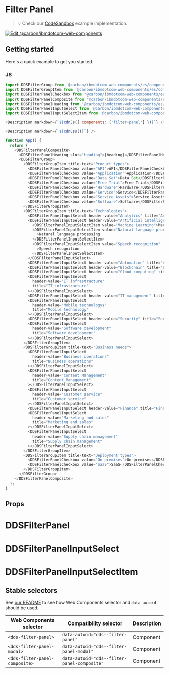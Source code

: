 
# Filter Panel

> 💡 Check our
> [CodeSandbox](https://githubbox.com/carbon-design-system/carbon-for-ibm-dotcom/tree/main/packages/web-components/examples/codesandbox/components-react/filter-panel)
> example implementation.

[![Edit @carbon/ibmdotcom-web-components](https://codesandbox.io/static/img/play-codesandbox.svg)](https://githubbox.com/carbon-design-system/carbon-for-ibm-dotcom/tree/main/packages/web-components/examples/codesandbox/components-react/filter-panel)

## Getting started

Here's a quick example to get you started.

### JS

```javascript
import DDSFilterGroup from '@carbon/ibmdotcom-web-components/es/components-react/filter-panel/filter-group';
import DDSFilterGroupItem from '@carbon/ibmdotcom-web-components/es/components-react/filter-panel/filter-group-item';
import DDSFilterPanelCheckbox from '@carbon/ibmdotcom-web-components/es/components-react/filter-panel/filter-panel-checkbox';
import DDSFilterPanelComposite from '@carbon/ibmdotcom-web-components/es/components-react/filter-panel/filter-panel-composite';
import DDSFilterPanelHeading from '@carbon/ibmdotcom-web-components/es/components-react/filter-panel/filter-panel-heading';
import DDSFilterPanelInputSelect from '@carbon/ibmdotcom-web-components/es/components-react/filter-panel/filter-panel-input-select';
import DDSFilterPanelInputSelectItem from '@carbon/ibmdotcom-web-components/es/components-react/filter-panel/filter-panel-input-select-item';

<Description markdown={`${cdnJs({ components: ['filter-panel'] })}`} />

<Description markdown={`${cdnCss()}`} />

function App() {
  return (
    <DDSFilterPanelComposite>
      <DDSFilterPanelHeading slot="heading">{heading}</DDSFilterPanelHeading>
      <DDSFilterGroup>
        <DDSFilterGroupItem title-text="Product types">
          <DDSFilterPanelCheckbox value="API">API</DDSFilterPanelCheckbox>
          <DDSFilterPanelCheckbox value="Application">Application</DDSFilterPanelCheckbox>
          <DDSFilterPanelCheckbox value="Data Set">Data Set</DDSFilterPanelCheckbox>
          <DDSFilterPanelCheckbox value="Free Trial">Free Trial</DDSFilterPanelCheckbox>
          <DDSFilterPanelCheckbox value="Hardware">Hardware</DDSFilterPanelCheckbox>
          <DDSFilterPanelCheckbox value="Service">Service</DDSFilterPanelCheckbox>
          <DDSFilterPanelCheckbox value="Service Assets">Service Assets</DDSFilterPanelCheckbox>
          <DDSFilterPanelCheckbox value="Software">Software</DDSFilterPanelCheckbox>
        </DDSFilterGroupItem>
        <DDSFilterGroupItem title-text="Technologies">
          <DDSFilterPanelInputSelect header-value="Analytics" title="Analytics"></DDSFilterPanelInputSelect>
          <DDSFilterPanelInputSelect header-value="Artificial intelligence" title="Artificial intelligence">
            <DDSFilterPanelInputSelectItem value="Machine Learning">Machine Learning</DDSFilterPanelInputSelectItem>
            <DDSFilterPanelInputSelectItem value="Natural language processing"
              >Natural language processing
            </DDSFilterPanelInputSelectItem>
            <DDSFilterPanelInputSelectItem value="Speech recognition"
              >Speech recognition
            </DDSFilterPanelInputSelectItem>
          </DDSFilterPanelInputSelect>
          <DDSFilterPanelInputSelect header-value="Automation" title="Automation"></DDSFilterPanelInputSelect>
          <DDSFilterPanelInputSelect header-value="Blockchain" title="Blockchain"></DDSFilterPanelInputSelect>
          <DDSFilterPanelInputSelect header-value="Cloud computing" title="Cloud computing"></DDSFilterPanelInputSelect>
          <DDSFilterPanelInputSelect
            header-value="IT infrastructure"
            title="IT infrastructure"
          ></DDSFilterPanelInputSelect>
          <DDSFilterPanelInputSelect header-value="IT management" title="IT management"></DDSFilterPanelInputSelect>
          <DDSFilterPanelInputSelect
            header-value="Mobile technologys"
            title="Mobile technology"
          ></DDSFilterPanelInputSelect>
          <DDSFilterPanelInputSelect header-value="Security" title="Security"></DDSFilterPanelInputSelect>
          <DDSFilterPanelInputSelect
            header-value="Software development"
            title="Software development"
          ></DDSFilterPanelInputSelect>
        </DDSFilterGroupItem>
        <DDSFilterGroupItem title-text="Business needs">
          <DDSFilterPanelInputSelect
            header-value="Business operations"
            title="Business operations"
          ></DDSFilterPanelInputSelect>
          <DDSFilterPanelInputSelect
            header-value="Content Management"
            title="Content Management"
          ></DDSFilterPanelInputSelect>
          <DDSFilterPanelInputSelect
            header-value="Customer service"
            title="Customer service"
          ></DDSFilterPanelInputSelect>
          <DDSFilterPanelInputSelect header-value="Finance" title="Finance"></DDSFilterPanelInputSelect>
          <DDSFilterPanelInputSelect
            header-value="Marketing and sales"
            title="Marketing and sales"
          ></DDSFilterPanelInputSelect>
          <DDSFilterPanelInputSelect
            header-value="Supply chain management"
            title="Supply chain management"
          ></DDSFilterPanelInputSelect>
        </DDSFilterGroupItem>
        <DDSFilterGroupItem title-text="Deployment types">
          <DDSFilterPanelCheckbox value="On-premises">On-premises</DDSFilterPanelCheckbox>
          <DDSFilterPanelCheckbox value="SaaS">SaaS</DDSFilterPanelCheckbox>
        </DDSFilterGroupItem>
      </DDSFilterGroup>
    </DDSFilterPanelComposite>
  );
}
```

## Props

# DDSFilterPanel
<Props of={FilterPanelProps} />

# DDSFilterPanelInputSelect
<Props of={FilterPanelInputSelectProps} />

# DDSFilterPanelInputSelectItem
<Props of={FilterPanelInputSelectItemProps} />

## Stable selectors

See [our README](https://github.com/carbon-design-system/carbon-for-ibm-dotcom/tree/main/packages/web-components#stable-selectors-for-analytics-and-integratione2e-testing-in-web-components) to see how Web Components selector and `data-autoid` should be used.

| Web Components selector | Compatibility selector         | Description |
| ----------------------- | ------------------------------ | ----------- |
| `<dds-filter-panel>`                 | `data-autoid="dds--filter-panel"` | Component   |
| `<dds-filter-panel-modal>`           | `data-autoid="dds--filter-panel-modal"` | Component   |
| `<dds-filter-panel-composite>`       | `data-autoid="dds--filter-panel-composite"` | Component   |

<Description markdown={contributing} />
